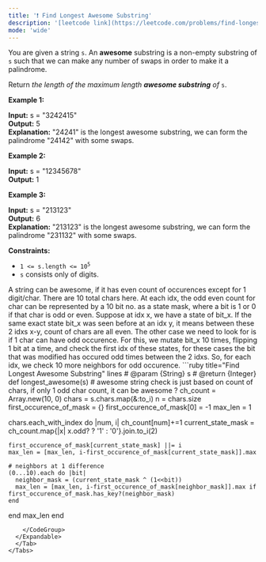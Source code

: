 ```yaml
---
title: '❗️ Find Longest Awesome Substring'
description: '[leetcode link](https://leetcode.com/problems/find-longest-awesome-substring/description/)'
mode: 'wide'
---
```

<Tabs>
  <Tab title="Question" icon="circle-question" iconType="regular">
    <Card>
      <p>You are given a string <code>s</code>. An <strong>awesome</strong> substring is a non-empty substring of <code>s</code> such that we can make any number of swaps in order to make it a palindrome.</p>  <p>Return <em>the length of the maximum length <strong>awesome substring</strong> of</em> <code>s</code>.</p>   <p><strong class="example">Example 1:</strong></p>   <strong>Input:</strong> s = &quot;3242415&quot; <br/> <strong>Output:</strong> 5 <br/> <strong>Explanation:</strong> &quot;24241&quot; is the longest awesome substring, we can form the palindrome &quot;24142&quot; with some swaps.   <p><strong class="example">Example 2:</strong></p>   <strong>Input:</strong> s = &quot;12345678&quot; <br/> <strong>Output:</strong> 1   <p><strong class="example">Example 3:</strong></p>   <strong>Input:</strong> s = &quot;213123&quot; <br/> <strong>Output:</strong> 6 <br/> <strong>Explanation:</strong> &quot;213123&quot; is the longest awesome substring, we can form the palindrome &quot;231132&quot; with some swaps.    <p><strong>Constraints:</strong></p>  <ul>  <li><code>1 &lt;= s.length &lt;= 10<sup>5</sup></code></li>  <li><code>s</code> consists only of digits.</li> </ul> 
    </Card>
  </Tab>
  <Tab title="Solution" icon="lightbulb" iconType="regular" >
    <Card>
      A string can be awesome, if it has even count of occurences except for 1 digit/char. There are 10 total chars here. At each idx, the odd even count for char can be represented by a 10 bit no. as a state mask, where a bit is 1 or 0 if that char is odd or even. Suppose at idx x, we have a state of bit_x. If the same exact state bit_x was seen before at an idx y, it means between these 2 idxs x-y, count of chars are all even. The other case we need to look for is if 1 char can have odd occurence. For this, we mutate bit_x 10 times, flipping 1 bit at a time, and check the first idx of these states, for these cases the bit that was modified has occured odd times between the 2 idxs. So, for each idx, we check 10 more neighbors for odd occurence. 
    </Card>
  <Expandable title="code">
    <CodeGroup dropdown>
```ruby title="Find Longest Awesome Substring" lines
# @param {String} s
# @return {Integer}
def longest_awesome(s)
  # awesome string check is just based on count of chars, if only 1 odd char count, it can be awesome ?
  ch_count = Array.new(10, 0)
  chars = s.chars.map(&:to_i)
  n = chars.size
  first_occurence_of_mask = {}
  first_occurence_of_mask[0] = -1
  max_len = 1

  chars.each_with_index do |num, i|
    ch_count[num]+=1
    current_state_mask = ch_count.map{|x| x.odd? ? '1' : '0'}.join.to_i(2)

    first_occurence_of_mask[current_state_mask] ||= i
    max_len = [max_len, i-first_occurence_of_mask[current_state_mask]].max
    
    # neighbors at 1 difference
    (0...10).each do |bit|
      neighbor_mask = (current_state_mask ^ (1<<bit))
      max_len = [max_len, i-first_occurence_of_mask[neighbor_mask]].max if first_occurence_of_mask.has_key?(neighbor_mask)
    end
  end
  max_len
end
```
    </CodeGroup>
  </Expandable>
  </Tab>
</Tabs>